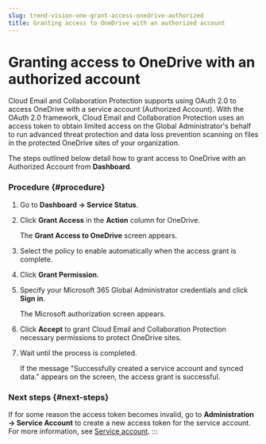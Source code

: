 ```yaml
---
slug: trend-vision-one-grant-access-onedrive-authorized
title: Granting access to OneDrive with an authorized account
---
```

# Granting access to OneDrive with an authorized account

Cloud Email and Collaboration Protection supports using OAuth 2.0 to access OneDrive with a service account (Authorized Account). With the OAuth 2.0 framework, Cloud Email and Collaboration Protection uses an access token to obtain limited access on the Global Administrator's behalf to run advanced threat protection and data loss prevention scanning on files in the protected OneDrive sites of your organization.

The steps outlined below detail how to grant access to OneDrive with an Authorized Account from **Dashboard**.

### Procedure {#procedure}

1.  Go to **Dashboard → Service Status**.

2.  Click **Grant Access** in the **Action** column for OneDrive.

    The **Grant Access to OneDrive** screen appears.

3.  Select the policy to enable automatically when the access grant is complete.

4.  Click **Grant Permission**.

5.  Specify your Microsoft 365 Global Administrator credentials and click **Sign in**.

    The Microsoft authorization screen appears.

6.  Click **Accept** to grant Cloud Email and Collaboration Protection necessary permissions to protect OneDrive sites.

7.  Wait until the process is completed.

    If the message "Successfully created a service account and synced data." appears on the screen, the access grant is successful.

### Next steps {#next-steps}

If for some reason the access token becomes invalid, go to **Administration → Service Account** to create a new access token for the service account. For more information, see [Service account](service-account-cloud-apps.mdx).
:::
